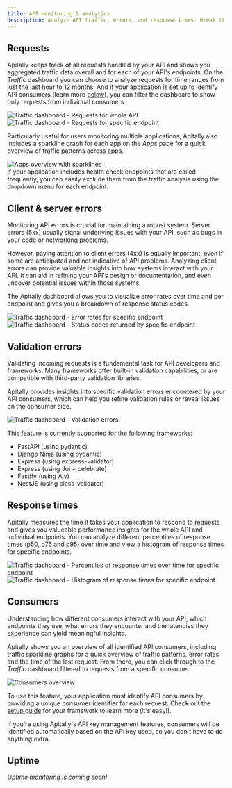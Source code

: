 ```yaml
---
title: API monitoring & analytics
description: Analyze API traffic, errors, and response times. Break it down by consumer.
---
```


## Requests

Apitally keeps track of all requests handled by your API and shows you aggregated traffic data overall and for each of your API's endpoints.
On the *Traffic* dashboard you can choose to analyze requests for time ranges from just the last hour to 12 months.
And if your application is set up to identify API consumers (learn more [below](#consumers)), you can filter the dashboard to show only requests from individual consumers.

<CardGroup cols={2}>
  <Card>
    <div style={{ margin: "-1.25rem -1.5rem" }}>
      <img src="https://assets.apitally.io/docs/traffic-requests.png" alt="Traffic dashboard - Requests for whole API" />
    </div>
  </Card>
  <Card>
    <div style={{ margin: "-1.25rem -1.5rem" }}>
      <img src="https://assets.apitally.io/docs/traffic-requests-endpoint.png" alt="Traffic dashboard - Requests for specific endpoint" />
    </div>
  </Card>
</CardGroup>

Particularly useful for users monitoring multiple applications, Apitally also includes a sparkline graph for each app on the *Apps* page for a quick overview of traffic patterns across apps.

<Card>
  <div style={{ margin: "-1.25rem -1.5rem" }}>
    <img src="https://assets.apitally.io/docs/apps.png" alt="Apps overview with sparklines" />
  </div>
</Card>

<div style={{ marginTop: "1.5rem" }}>
  <Tip>
    If your application includes health check endpoints that are called frequently, you can easily exclude them from the traffic analysis using the dropdown menu for each endpoint.
  </Tip>
</div>

## Client & server errors

Monitoring API errors is crucial for maintaining a robust system.
Server errors (5xx) usually signal underlying issues with your API, such as bugs in your code or networking problems.

However, paying attention to client errors (4xx) is equally important, even if some are anticipated and not indicative of API problems.
Analyzing client errors can provide valuable insights into how systems interact with your API.
It can aid in refining your API's design or documentation, and even uncover potential issues within those systems.

The Apitally dashboard allows you to visualize error rates over time and per endpoint and gives you a breakdown of response status codes.

<CardGroup cols={2}>
  <Card>
    <div style={{ margin: "-1.25rem -1.5rem" }}>
      <img src="https://assets.apitally.io/docs/traffic-errors-endpoint.png" alt="Traffic dashboard - Error rates for specific endpoint" />
    </div>
  </Card>
  <Card>
    <div style={{ margin: "-1.25rem -1.5rem" }}>
      <img src="https://assets.apitally.io/docs/traffic-status-codes-endpoint.png" alt="Traffic dashboard - Status codes returned by specific endpoint" />
    </div>
  </Card>
</CardGroup>

## Validation errors

Validating incoming requests is a fundamental task for API developers and frameworks.
Many frameworks offer built-in validation capabilities, or are compatible with third-party validation libraries.

Apitally provides insights into specific validation errors encountered by your API consumers, which can help you refine validation rules or reveal issues on the consumer side.

<Card>
  <div style={{ margin: "-1.25rem -1.5rem" }}>
    <img src="https://assets.apitally.io/docs/traffic-validation-errors-endpoint.png" alt="Traffic dashboard - Validation errors" />
  </div>
</Card>

This feature is currently supported for the following frameworks:

- FastAPI (using pydantic)
- Django Ninja (using pydantic)
- Express (using express-validator)
- Express (using Joi + celebrate)
- Fastify (using Ajv)
- NestJS (using class-validator)

## Response times

Apitally measures the time it takes your application to respond to requests and gives you valueable performance insights for the whole API and individual endpoints.
You can analyze different percentiles of response times (p50, p75 and p95) over time and view a histogram of response times for specific endpoints.

<CardGroup cols={2}>
  <Card>
    <div style={{ margin: "-1.25rem -1.5rem" }}>
      <img src="https://assets.apitally.io/docs/traffic-response-times-percentiles-endpoint.png" alt="Traffic dashboard - Percentiles of response times over time for specific endpoint" />
    </div>
  </Card>
  <Card>
    <div style={{ margin: "-1.25rem -1.5rem" }}>
      <img src="https://assets.apitally.io/docs/traffic-response-times-histogram-endpoint.png" alt="Traffic dashboard - Histogram of response times for specific endpoint" />
    </div>
  </Card>
</CardGroup>

## Consumers

Understanding how different consumers interact with your API, which endpoints they use, what errors they encounter and the latencies they experience can yield meaningful insights.

Apitally shows you an overview of all identified API consumers, including traffic sparkline graphs for a quick overview of traffic patterns, error rates and the time of the last request.
From there, you can click through to the *Traffic* dashboard filtered to requests from a specific consumer.

<Card>
  <div style={{ margin: "-1.25rem -1.5rem" }}>
    <img src="https://assets.apitally.io/docs/consumers.png" alt="Consumers overview" />
  </div>
</Card>

To use this feature, your application must identify API consumers by providing a unique consumer identifier for each request. Check out the [setup guide](/quickstart) for your framework to learn more (it's easy!).

If you're using Apitally's API key management features, consumers will be identified automatically based on the API key used, so you don't have to do anything extra.

## Uptime

*Uptime monitoring is coming soon!*

